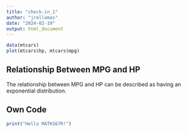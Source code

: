 ```yaml
---
title: "check-in_1"
author: "jrellamas"
date: "2024-02-19"
output: html_document
---
```


```r
data(mtcars)
plot(mtcars$hp, mtcars$mpg)
```

## Relationship Between MPG and HP
The relationship between MPG and HP can be described as having an exponential 
distribution.

## Own Code
```r
print("Hello MATH167R!")
```


